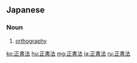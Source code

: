==Japanese==
{{ja-kanjitab|せい|しょ|ほう|yomi=on}}

===Noun===
{{ja-noun|せいしょほう}}

# [[orthography]]

[[ko:正書法]]
[[hu:正書法]]
[[mg:正書法]]
[[ja:正書法]]
[[ru:正書法]]